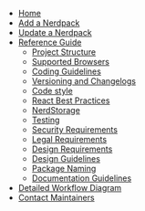 
- [Home]()
- [Add a Nerdpack](add-checklist)
- [Update a Nerdpack](update-checklist)
- [Reference Guide](reference)
  - [Project Structure](reference#project-structure)
  - [Supported Browsers](reference#supported-browsers)
  - [Coding Guidelines](reference#coding-guidelines)
  - [Versioning and Changelogs](reference#versioning-and-changelogs)
  - [Code style](reference#code-style)
  - [React Best Practices](reference#react-best-practices)
  - [NerdStorage](reference#nerdstorage)
  - [Testing](reference#testing)
  - [Security Requirements](reference#security-requirements)
  - [Legal Requirements](reference#legal-requirements)
  - [Design Requirements](reference#design-requirements)
  - [Design Guidelines](reference#design-guidelines)
  - [Package Naming](reference#package-naming)
  - [Documentation Guidelines](reference#documentation-guidelines)
- [Detailed Workflow Diagram](workflow)
- [Contact Maintainers](https://github.com/newrelic/nr1-catalog/issues/new?assignees=&labels=question&template=question.md&title=)